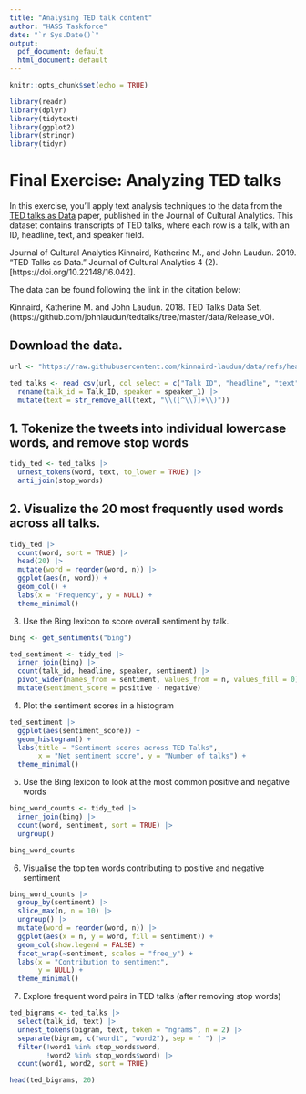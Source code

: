 ```yaml
---
title: "Analysing TED talk content"
author: "HASS Taskforce"
date: "`r Sys.Date()`"
output:
  pdf_document: default
  html_document: default
---
```


```r
knitr::opts_chunk$set(echo = TRUE)

library(readr)
library(dplyr)
library(tidytext)
library(ggplot2)
library(stringr)
library(tidyr)
```

# Final Exercise: Analyzing TED talks

In this exercise, you'll apply text analysis techniques to the data from the [TED talks as Data](https://culturalanalytics.org/article/11044-ted-talks-as-data) paper, published in the Journal of Cultural Analytics. This dataset contains transcripts of TED talks, where each row is a talk, with an ID, headline, text, and speaker field.

Journal of Cultural Analytics
Kinnaird, Katherine M., and John Laudun. 2019. “TED Talks as Data.” Journal of Cultural Analytics 4 (2). [https://doi.org/10.22148/16.042].

The data can be found following the link in the citation below:

Kinnaird, Katherine M. and John Laudun. 2018. TED Talks Data Set. (https://github.com/johnlaudun/tedtalks/tree/master/data/Release_v0).

## Download the data.

```r
url <- "https://raw.githubusercontent.com/kinnaird-laudun/data/refs/heads/main/Release_v0/TEDonly_final.csv"

ted_talks <- read_csv(url, col_select = c("Talk_ID", "headline", "text", "speaker_1")) |> 
  rename(talk_id = Talk_ID, speaker = speaker_1) |> 
  mutate(text = str_remove_all(text, "\\([^\\)]+\\)"))
```

## 1. Tokenize the tweets into individual lowercase words, and remove stop words

```r
tidy_ted <- ted_talks |>
  unnest_tokens(word, text, to_lower = TRUE) |>
  anti_join(stop_words)
```

## 2. Visualize the 20 most frequently used words across all talks.

```r
tidy_ted |>
  count(word, sort = TRUE) |>
  head(20) |>
  mutate(word = reorder(word, n)) |>
  ggplot(aes(n, word)) +
  geom_col() +
  labs(x = "Frequency", y = NULL) +
  theme_minimal()
```

3. Use the Bing lexicon to score overall sentiment by talk.

```r
bing <- get_sentiments("bing")

ted_sentiment <- tidy_ted |>
  inner_join(bing) |>
  count(talk_id, headline, speaker, sentiment) |>
  pivot_wider(names_from = sentiment, values_from = n, values_fill = 0) |>
  mutate(sentiment_score = positive - negative)
```

4. Plot the sentiment scores in a histogram

```r
ted_sentiment |> 
  ggplot(aes(sentiment_score)) +
  geom_histogram() +
  labs(title = "Sentiment scores across TED Talks",
       x = "Net sentiment score", y = "Number of talks") +
  theme_minimal()
```

5. Use the Bing lexicon to look at the most common positive and negative words

```r
bing_word_counts <- tidy_ted |>
  inner_join(bing) |>
  count(word, sentiment, sort = TRUE) |> 
  ungroup()

bing_word_counts
```

6. Visualise the top ten words contributing to positive and negative sentiment

```r
bing_word_counts |> 
  group_by(sentiment) |> 
  slice_max(n, n = 10) |> 
  ungroup() |> 
  mutate(word = reorder(word, n)) |> 
  ggplot(aes(x = n, y = word, fill = sentiment)) +
  geom_col(show.legend = FALSE) +
  facet_wrap(~sentiment, scales = "free_y") +
  labs(x = "Contribution to sentiment",
       y = NULL) +
  theme_minimal()
```

7. Explore frequent word pairs in TED talks (after removing stop words)

```r
ted_bigrams <- ted_talks |> 
  select(talk_id, text) |> 
  unnest_tokens(bigram, text, token = "ngrams", n = 2) |> 
  separate(bigram, c("word1", "word2"), sep = " ") |> 
  filter(!word1 %in% stop_words$word,
         !word2 %in% stop_words$word) |> 
  count(word1, word2, sort = TRUE)

head(ted_bigrams, 20)
```
